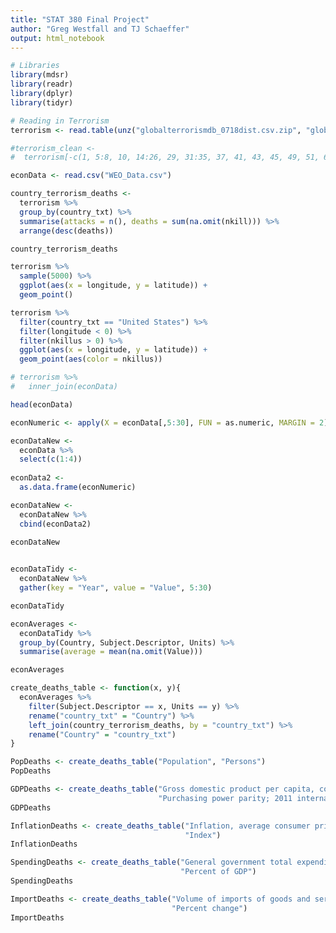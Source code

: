 ```yaml
---
title: "STAT 380 Final Project"
author: "Greg Westfall and TJ Schaeffer"
output: html_notebook
---
```


```r
# Libraries
library(mdsr)
library(readr)
library(dplyr)
library(tidyr)

```


```r
# Reading in Terrorism 
terrorism <- read.table(unz("globalterrorismdb_0718dist.csv.zip", "globalterrorismdb_0718dist.csv"), nrows=181692, header=T, fill =T, quote="\"", sep=",")


```

```r
#terrorism_clean <-
#  terrorism[-c(1, 5:8, 10, 14:26, 29, 31:35, 37, 41, 43, 45, 49, 51, 60, 62, 64, 67, 68, 72:82, 84, )]
```

```r
econData <- read.csv("WEO_Data.csv")

```

```r
country_terrorism_deaths <-
  terrorism %>%
  group_by(country_txt) %>%
  summarise(attacks = n(), deaths = sum(na.omit(nkill))) %>%
  arrange(desc(deaths))

country_terrorism_deaths

```




```r
terrorism %>%
  sample(5000) %>%
  ggplot(aes(x = longitude, y = latitude)) +
  geom_point()
```

```r
terrorism %>%
  filter(country_txt == "United States") %>%
  filter(longitude < 0) %>%
  filter(nkillus > 0) %>%
  ggplot(aes(x = longitude, y = latitude)) +
  geom_point(aes(color = nkillus))
```

```r
# terrorism %>%
#   inner_join(econData)

```


```r
head(econData)

```

```r
econNumeric <- apply(X = econData[,5:30], FUN = as.numeric, MARGIN = 2)

econDataNew <-
  econData %>%
  select(c(1:4))
  
econData2 <-
  as.data.frame(econNumeric)

econDataNew <-
  econDataNew %>%
  cbind(econData2)

econDataNew
  
```

```r
econDataTidy <-
  econDataNew %>%
  gather(key = "Year", value = "Value", 5:30)

econDataTidy

```

```r
econAverages <-
  econDataTidy %>%
  group_by(Country, Subject.Descriptor, Units) %>%
  summarise(average = mean(na.omit(Value)))

econAverages

```

```r
create_deaths_table <- function(x, y){
  econAverages %>%
    filter(Subject.Descriptor == x, Units == y) %>%
    rename("country_txt" = "Country") %>%
    left_join(country_terrorism_deaths, by = "country_txt") %>%
    rename("Country" = "country_txt")
}

```

```r
PopDeaths <- create_deaths_table("Population", "Persons")
PopDeaths

```

```r
GDPDeaths <- create_deaths_table("Gross domestic product per capita, constant prices",
                                 "Purchasing power parity; 2011 international dollar")
GDPDeaths

```

```r
InflationDeaths <- create_deaths_table("Inflation, average consumer prices",
                                       "Index")
InflationDeaths

```

```r
SpendingDeaths <- create_deaths_table("General government total expenditure",
                                      "Percent of GDP")
SpendingDeaths

```

```r
ImportDeaths <- create_deaths_table("Volume of imports of goods and services",
                                    "Percent change")
ImportDeaths

```

